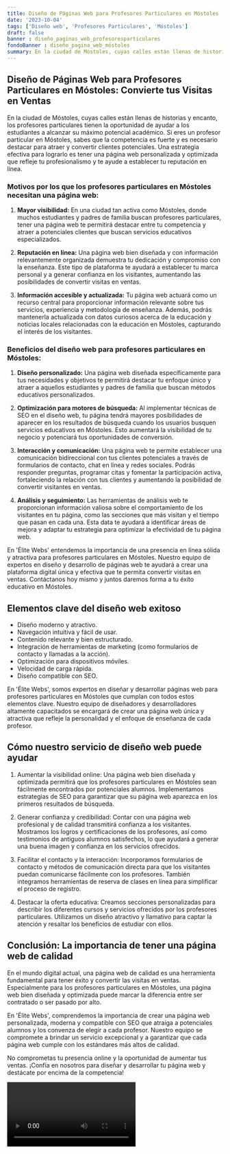 ```yaml
---
title: Diseño de Páginas Web para Profesores Particulares en Móstoles
date: '2023-10-04'
tags: ['Diseño web', 'Profesores Particulares', 'Móstoles']
draft: false
banner : diseño_paginas_web_profesoresparticulares
fondoBanner : diseño_pagina_web_móstoles
summary: En la ciudad de Móstoles, cuyas calles están llenas de historias y encanto, los profesores particulares tienen la oportunidad de ayudar a los estudiantes a alcanzar su máximo potencial académico. Si eres un profesor particular en Móstoles, sabes que la competencia es fuerte y es necesario destacar para atraer y convertir clientes potenciales. Una estrategia efectiva para lograrlo es tener una página web personalizada y optimizada que refleje tu profesionalismo y te ayude a establecer tu reputación en línea.
---
```


## Diseño de Páginas Web para Profesores Particulares en Móstoles: Convierte tus Visitas en Ventas

En la ciudad de Móstoles, cuyas calles están llenas de historias y encanto, los profesores particulares tienen la oportunidad de ayudar a los estudiantes a alcanzar su máximo potencial académico. Si eres un profesor particular en Móstoles, sabes que la competencia es fuerte y es necesario destacar para atraer y convertir clientes potenciales. Una estrategia efectiva para lograrlo es tener una página web personalizada y optimizada que refleje tu profesionalismo y te ayude a establecer tu reputación en línea.

### Motivos por los que los profesores particulares en Móstoles necesitan una página web:

1. **Mayor visibilidad:** En una ciudad tan activa como Móstoles, donde muchos estudiantes y padres de familia buscan profesores particulares, tener una página web te permitirá destacar entre tu competencia y atraer a potenciales clientes que buscan servicios educativos especializados.

2. **Reputación en línea:** Una página web bien diseñada y con información relevantemente organizada demuestra tu dedicación y compromiso con la enseñanza. Este tipo de plataforma te ayudará a establecer tu marca personal y a generar confianza en los visitantes, aumentando las posibilidades de convertir visitas en ventas.

3. **Información accesible y actualizada:** Tu página web actuará como un recurso central para proporcionar información relevante sobre tus servicios, experiencia y metodología de enseñanza. Además, podrás mantenerla actualizada con datos curiosos acerca de la educación y noticias locales relacionadas con la educación en Móstoles, capturando el interés de los visitantes.

### Beneficios del diseño web para profesores particulares en Móstoles:

1. **Diseño personalizado:** Una página web diseñada específicamente para tus necesidades y objetivos te permitirá destacar tu enfoque único y atraer a aquellos estudiantes y padres de familia que buscan métodos educativos personalizados.

2. **Optimización para motores de búsqueda:** Al implementar técnicas de SEO en el diseño web, tu página tendrá mayores posibilidades de aparecer en los resultados de búsqueda cuando los usuarios busquen servicios educativos en Móstoles. Esto aumentará la visibilidad de tu negocio y potenciará tus oportunidades de conversión.

3. **Interacción y comunicación:** Una página web te permite establecer una comunicación bidireccional con tus clientes potenciales a través de formularios de contacto, chat en línea y redes sociales. Podrás responder preguntas, programar citas y fomentar la participación activa, fortaleciendo la relación con tus clientes y aumentando la posibilidad de convertir visitantes en ventas.

4. **Análisis y seguimiento:** Las herramientas de análisis web te proporcionan información valiosa sobre el comportamiento de los visitantes en tu página, como las secciones que más visitan y el tiempo que pasan en cada una. Esta data te ayudará a identificar áreas de mejora y adaptar tu estrategia para optimizar la efectividad de tu página web.

En 'Élite Webs' entendemos la importancia de una presencia en línea sólida y atractiva para profesores particulares en Móstoles. Nuestro equipo de expertos en diseño y desarrollo de páginas web te ayudará a crear una plataforma digital única y efectiva que te permita convertir visitas en ventas. Contáctanos hoy mismo y juntos daremos forma a tu éxito educativo en Móstoles.

<GifSeo />

<Cta />

## Elementos clave del diseño web exitoso

- Diseño moderno y atractivo.
- Navegación intuitiva y fácil de usar.
- Contenido relevante y bien estructurado.
- Integración de herramientas de marketing (como formularios de contacto y llamadas a la acción).
- Optimización para dispositivos móviles.
- Velocidad de carga rápida.
- Diseño compatible con SEO.

En 'Élite Webs', somos expertos en diseñar y desarrollar páginas web para profesores particulares en Móstoles que cumplan con todos estos elementos clave. Nuestro equipo de diseñadores y desarrolladores altamente capacitados se encargará de crear una página web única y atractiva que refleje la personalidad y el enfoque de enseñanza de cada profesor.

## Cómo nuestro servicio de diseño web puede ayudar

1. Aumentar la visibilidad online: Una página web bien diseñada y optimizada permitirá que los profesores particulares en Móstoles sean fácilmente encontrados por potenciales alumnos. Implementamos estrategias de SEO para garantizar que su página web aparezca en los primeros resultados de búsqueda.

2. Generar confianza y credibilidad: Contar con una página web profesional y de calidad transmitirá confianza a los visitantes. Mostramos los logros y certificaciones de los profesores, así como testimonios de antiguos alumnos satisfechos, lo que ayudará a generar una buena imagen y confianza en los servicios ofrecidos.

3. Facilitar el contacto y la interacción: Incorporamos formularios de contacto y métodos de comunicación directa para que los visitantes puedan comunicarse fácilmente con los profesores. También integramos herramientas de reserva de clases en línea para simplificar el proceso de registro.

4. Destacar la oferta educativa: Creamos secciones personalizadas para describir los diferentes cursos y servicios ofrecidos por los profesores particulares. Utilizamos un diseño atractivo y llamativo para captar la atención y resaltar los beneficios de estudiar con ellos.

## Conclusión: La importancia de tener una página web de calidad

En el mundo digital actual, una página web de calidad es una herramienta fundamental para tener éxito y convertir las visitas en ventas. Especialmente para los profesores particulares en Móstoles, una página web bien diseñada y optimizada puede marcar la diferencia entre ser contratado o ser pasado por alto.

En 'Élite Webs', comprendemos la importancia de crear una página web personalizada, moderna y compatible con SEO que atraiga a potenciales alumnos y los convenza de elegir a cada profesor. Nuestro equipo se compromete a brindar un servicio excepcional y a garantizar que cada página web cumple con los estándares más altos de calidad.

No comprometas tu presencia online y la oportunidad de aumentar tus ventas. ¡Confía en nosotros para diseñar y desarrollar tu página web y destácate por encima de la competencia!

<Video />

<CtaBot job='Profesores Particulares' city='Móstoles'/>

<Gmaps query='Móstoles+españa+maps' />